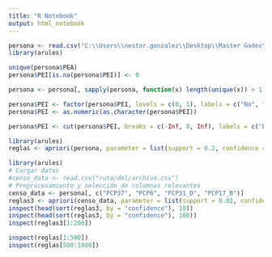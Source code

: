 ```yaml
---
title: "R Notebook"
output: html_notebook
---
```



```r
persona <- read.csv("C:\\Users\\nestor.gonzalez\\Desktop\\Master Gadex\\MAESTRIA USAC\\INTRODUCCION A LA MINERIA DE DATOS\\sabado_5_10\\PERSONA_BDP.csv")
library(arules)

```
```r
unique(persona$PEA)
persona$PEI[is.na(persona$PEI)] <- 0

persona <- persona[, sapply(persona, function(x) length(unique(x)) > 1)]

persona$PEI <- factor(persona$PEI, levels = c(0, 1), labels = c("No", "Yes"))
persona$PEI <- as.numeric(as.character(persona$PEI))

persona$PEI <- cut(persona$PEI, breaks = c(-Inf, 0, Inf), labels = c("Bajo", "Alto"))

library(arules)
reglas <- apriori(persona, parameter = list(support = 0.2, confidence = 0.5))


```
```r

library(arules)
# Cargar datos
#censo_data <- read.csv("ruta/del/archivo.csv")
# Preprocesamiento y selección de columnas relevantes
censo_data <- persona[, c("PCP37", "PCP6", "PCP31_D", "PCP17_B")]
reglas3 <- apriori(censo_data, parameter = list(support = 0.01, confidence = 0.6))
inspect(head(sort(reglas3, by = "confidence"), 10))
inspect(head(sort(reglas3, by = "confidence"), 100))
inspect(reglas3[1:200])


```

```r
inspect(reglas[1:500])
inspect(reglas[500:1000])
```



